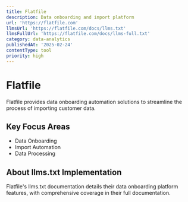 ```yaml
---
title: Flatfile
description: Data onboarding and import platform
url: 'https://flatfile.com'
llmsUrl: 'https://flatfile.com/docs/llms.txt'
llmsFullUrl: 'https://flatfile.com/docs/llms-full.txt'
category: data-analytics
publishedAt: '2025-02-24'
contentType: tool
priority: high
---
```


# Flatfile

Flatfile provides data onboarding automation solutions to streamline the process of importing customer data.

## Key Focus Areas

- Data Onboarding
- Import Automation
- Data Processing

## About llms.txt Implementation

Flatfile's llms.txt documentation details their data onboarding platform features, with comprehensive coverage in their full documentation.
